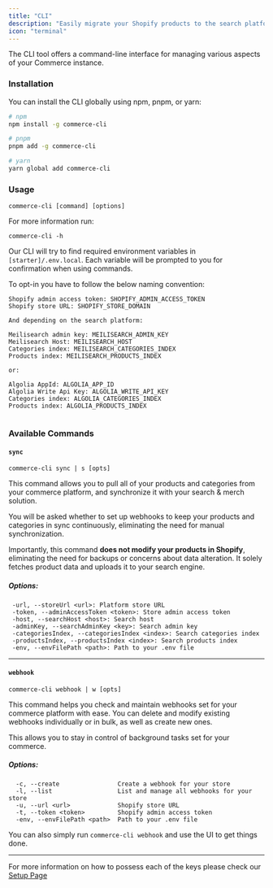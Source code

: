 ```yaml
---
title: "CLI"
description: "Easily migrate your Shopify products to the search platform  with our CLI"
icon: "terminal"
---
```


The CLI tool offers a command-line interface for managing various aspects of your Commerce instance.

### Installation

You can install the CLI globally using npm, pnpm, or yarn:

```bash
# npm
npm install -g commerce-cli

# pnpm
pnpm add -g commerce-cli

# yarn
yarn global add commerce-cli
```

### Usage

```
commerce-cli [command] [options]
```

For more information run:
```
commerce-cli -h
```

Our CLI will try to find required environment variables in `[starter]/.env.local`.
Each variable will be prompted to you for confirmation when using commands. 

To opt-in you have to follow the below naming convention:

```
Shopify admin access token: SHOPIFY_ADMIN_ACCESS_TOKEN
Shopify store URL: SHOPIFY_STORE_DOMAIN

And depending on the search platform:

Meilisearch admin key: MEILISEARCH_ADMIN_KEY
Meilisearch Host: MEILISEARCH_HOST
Categories index: MEILISEARCH_CATEGORIES_INDEX
Products index: MEILISEARCH_PRODUCTS_INDEX

or:

Algolia AppId: ALGOLIA_APP_ID
Algolia Write Api Key: ALGOLIA_WRITE_API_KEY
Categories index: ALGOLIA_CATEGORIES_INDEX
Products index: ALGOLIA_PRODUCTS_INDEX


```
### Available Commands

#### `sync`

`commerce-cli sync | s [opts]`

This command allows you to pull all of your products and categories from your commerce platform, and synchronize it with your search & merch solution.

You will be asked whether to set up webhooks to keep your products and categories in sync continuously, eliminating the need for manual synchronization.

Importantly, this command **does not modify your products in Shopify**, eliminating the need for backups or concerns about data alteration. It solely fetches product data and uploads it to your search engine.


##### Options: 

```
 -url, --storeUrl <url>: Platform store URL
 -token, --adminAccessToken <token>: Store admin access token
 -host, --searchHost <host>: Search host
 -adminKey, --searchAdminKey <key>: Search admin key
 -categoriesIndex, --categoriesIndex <index>: Search categories index
 -productsIndex, --productsIndex <index>: Search products index
 -env, --envFilePath <path>: Path to your .env file
```

---

#### `webhook`

`commerce-cli webhook | w [opts]`

This command helps you check and maintain webhooks set for your commerce platform with ease. You can delete and modify existing webhooks individually or in bulk, as well as create new ones.

This allows you to stay in control of background tasks set for your commerce.

##### Options:

```
  -c, --create                Create a webhook for your store
  -l, --list                  List and manage all webhooks for your store
  -u, --url <url>             Shopify store URL
  -t, --token <token>         Shopify admin access token
  -env, --envFilePath <path>  Path to your .env file
```

You can also simply run `commerce-cli webhook` and use the UI to get things done.

---

For more information on how to possess each of the keys please check our [Setup Page](/setup#1-shopify-store-domain)
